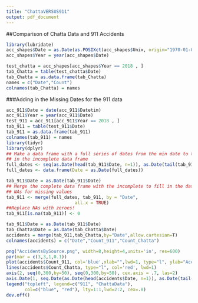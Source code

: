 ```yaml
---
title: "ChattaVERSUS911"
output: pdf_document
---
```

##Comparison of Chatta Data and 911 Accidents
```r
library(lubridate)
acc_shapes$Date = as.Date(as.POSIXct(acc_shapes$Unix, origin="1970-01-01"))
acc_shapes$Year = year(acc_shapes$Date)

test_chatta = acc_shapes[acc_shapes$Year == 2018 , ]
tab_Chatta = table(test_chatta$Date)
tab_Chatta = as.data.frame(tab_Chatta)
names = c("Date","Count")
colnames(tab_Chatta) = names
```

###Adding in the Missing Dates for the 911 data 
```r
acc_911$Date = date(acc_911$Datetim)
acc_911$Year = year(acc_911$Date)
test_911 = acc_911[acc_911$Year == 2018 , ]
tab_911 = table(test_911$Date)
tab_911 = as.data.frame(tab_911)
colnames(tab_911) = names
library(tidyr)
library(dplyr)
## Make a data frame with a full series of dates from the min date to the max date
## in the incomplete data frame
full_dates <- seq(as.Date(head(tab_911$Date, n=1)), as.Date(tail(tab_911$Date, n=1)), by = "day")
full_dates <- data.frame(Date = as.Date(full_dates))

tab_911$Date = as.Date(tab_911$Date)
## Merge the complete data frame with the incomplete to fill in the dates and add 
## NAs for missing values
tab_911 <- merge(full_dates, tab_911, by = "Date", 
                          all.x = TRUE)
##Replace NAs with zeroes!
tab_911[is.na(tab_911)] <- 0
```

```r
tab_911$Date = as.Date(tab_911$Date)
tab_Chatta$Date = as.Date(tab_Chatta$Date)
accidents = merge(tab_911,tab_Chatta,by="Date",allow.cartesian=T)
colnames(accidents) = c("Date","Count_911","Count_Chatta")

png("AccidentsBySource.png", width=8,height=4,units='in', res=600)
par(mar = c(3,3,1,0.1))
plot(accidents$Count_911, col='blue',xlab="",lwd=1, type="l", ylab="Accident Count in Data", xaxt="none",yaxt="none", ylim=c(0,300), main="Accidents by Source")
lines(accidents$Count_Chatta, type="l", col='red', lwd=1)
axis(2, seq(0,300,by=50), seq(0,300,by=50), cex.axis = .7, las=2)
axis.Date(1, seq.Date(as.Date(head(accidents$Date, n=1)), as.Date(tail(accidents$Date, n=1)), by="week"), las=2)
legend("topleft", legend=c("911", "ChattaData"),
       col=c("blue", "red"), lty=1:1,lwd=2:2, cex=.8)
dev.off()
```



